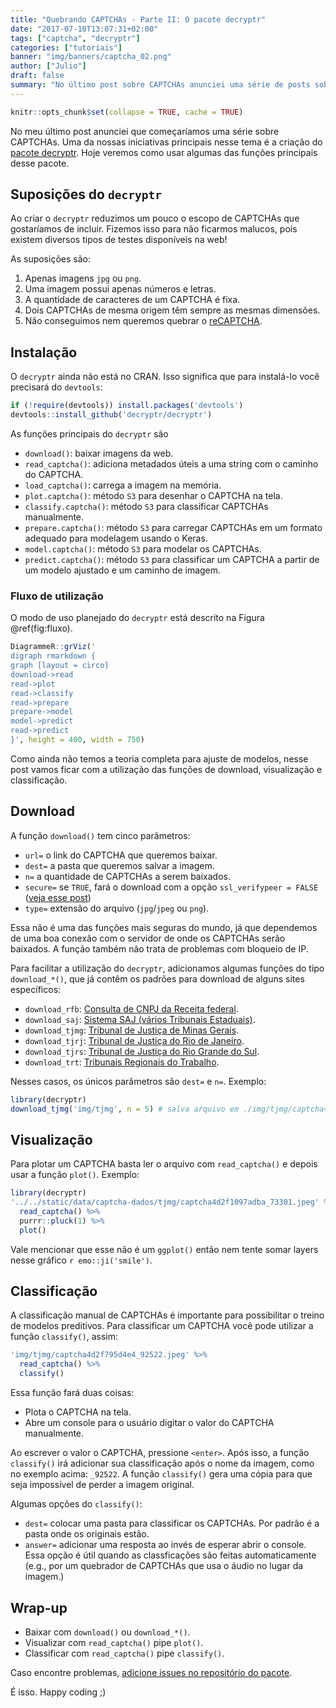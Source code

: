 ```yaml
---
title: "Quebrando CAPTCHAs - Parte II: O pacote decryptr"
date: "2017-07-10T13:07:31+02:00"
tags: ["captcha", "decryptr"]
categories: ["tutoriais"]
banner: "img/banners/captcha_02.png"
author: ["Julio"]
draft: false
summary: "No último post sobre CAPTCHAs anunciei uma série de posts sobre CAPTCHAs. Uma da nossas iniciativas principais nesse tema é a criação do pacote decryptr, um framework completo para modelagem de CAPTCHAs. Hoje veremos como..."
---
```


```r
knitr::opts_chunk$set(collapse = TRUE, cache = TRUE)
```


No meu último post anunciei que começaríamos uma série sobre CAPTCHAs. Uma da nossas iniciativas principais nesse tema é a criação do [pacote decryptr](https://github.com/decryptr/decryptr). Hoje veremos como usar algumas das funções principais desse pacote.

## Suposições do `decryptr`

Ao criar o `decryptr` reduzimos um pouco o escopo de CAPTCHAs que gostaríamos de incluir. Fizemos isso para não ficarmos malucos, pois existem diversos tipos de testes disponíveis na web! 

As suposições são:

1. Apenas imagens `jpg` ou `png`.
1. Uma imagem possui apenas números e letras.
1. A quantidade de caracteres de um CAPTCHA é fixa.
1. Dois CAPTCHAs de mesma origem têm sempre as mesmas dimensões.
1. Não conseguimos nem queremos quebrar o [reCAPTCHA](https://www.google.com/recaptcha/intro/invisible.html).

## Instalação

O `decryptr` ainda não está no CRAN. Isso significa que para instalá-lo você precisará do `devtools`:

```r
if (!require(devtools)) install.packages('devtools')
devtools::install_github('decryptr/decryptr')
```

As funções principais do `decryptr` são 

- `download()`: baixar imagens da web. 
- `read_captcha()`: adiciona metadados úteis a uma string com o caminho do CAPTCHA.
- `load_captcha()`: carrega a imagem na memória.
- `plot.captcha()`: método `S3` para desenhar o CAPTCHA na tela.
- `classify.captcha()`: método `S3` para classificar CAPTCHAs manualmente.
- `prepare.captcha()`: método `S3` para carregar CAPTCHAs em um formato adequado para modelagem usando o Keras.
- `model.captcha()`: método `S3` para modelar os CAPTCHAs.
- `predict.captcha()`: método `S3` para classificar um CAPTCHA a partir de um modelo ajustado e um caminho de imagem.

### Fluxo de utilização

O modo de uso planejado do `decryptr` está descrito na Figura \@ref(fig:fluxo).

```r
DiagrammeR::grViz('
digraph rmarkdown {
graph [layout = circo]
download->read
read->plot
read->classify
read->prepare
prepare->model
model->predict
read->predict
}', height = 400, width = 750)
```

Como ainda não temos a teoria completa para ajuste de modelos, nesse post vamos ficar com a utilização das funções de download, visualização e classificação.

## Download

A função `download()` tem cinco parâmetros:

- `url=` o link do CAPTCHA que queremos baixar.
- `dest=` a pasta que queremos salvar a imagem.
- `n=` a quantidade de CAPTCHAs a serem baixados.
- `secure=` se `TRUE`, fará o download com a opção `ssl_verifypeer = FALSE` ([veja esse post](http://curso-r.com/blog/2017/03/31/2017-03-31-ssl/))
- `type=` extensão do arquivo (`jpg`/`jpeg` ou `png`).

Essa não é uma das funções mais seguras do mundo, já que dependemos de uma boa conexão com o servidor de onde os CAPTCHAs serão baixados. A função também não trata de problemas com bloqueio de IP.

Para facilitar a utilização do `decryptr`, adicionamos algumas funções do tipo `download_*()`, que já contêm os padrões para download de alguns sites específicos:

- `download_rfb`: [Consulta de CNPJ da Receita federal](http://www.receita.fazenda.gov.br/pessoajuridica/cnpj/cnpjreva/cnpjreva_solicitacao2.asp).
- `download_saj`: [Sistema SAJ (vários Tribunais Estaduais)](https://esaj.tjsp.jus.br/cjsg/imagemCaptcha.do).
- `download_tjmg`: [Tribunal de Justiça de Minas Gerais](http://www4.tjmg.jus.br/juridico/sf/captcha.svl).
- `download_tjrj`: [Tribunal de Justiça do Rio de Janeiro](http://www4.tjrj.jus.br/consultaProcessoWebV2/captcha).
- `download_tjrs`: [Tribunal de Justiça do Rio Grande do Sul](http://www.tjrs.jus.br/site_php/consulta/human_check/humancheck_showcode.php).
- `download_trt`: [Tribunais Regionais do Trabalho](https://pje.trt3.jus.br/consultaprocessual/seam/resource/captcha).

Nesses casos, os únicos parâmetros são `dest=` e `n=`. Exemplo:

```r
library(decryptr)
download_tjmg('img/tjmg', n = 5) # salva arquivo em ./img/tjmg/captcha<id>.jpeg
```

## Visualização

Para plotar um CAPTCHA basta ler o arquivo com `read_captcha()` e depois usar a função `plot()`. Exemplo:

```r
library(decryptr)
'../../static/data/captcha-dados/tjmg/captcha4d2f1097adba_73301.jpeg' %>% 
  read_captcha() %>% 
  purrr::pluck(1) %>%
  plot()
```

Vale mencionar que esse não é um `ggplot()` então nem tente somar layers nesse gráfico `r emo::ji('smile')`.

## Classificação

A classificação manual de CAPTCHAs é importante para possibilitar o treino de modelos preditivos. Para classificar um CAPTCHA você pode utilizar a função `classify()`, assim:

```r
'img/tjmg/captcha4d2f795d4e4_92522.jpeg' %>% 
  read_captcha() %>% 
  classify()
```

Essa função fará duas coisas:

- Plota o CAPTCHA na tela.
- Abre um console para o usuário digitar o valor do CAPTCHA manualmente.

Ao escrever o valor o CAPTCHA, pressione `<enter>`. Após isso, a função `classify()` irá adicionar sua classificação após o nome da imagem, como no exemplo acima: `_92522`. A função `classify()` gera uma cópia para que seja impossível de perder a imagem original.

Algumas opções do `classify()`:

- `dest=` colocar uma pasta para classificar os CAPTCHAs. Por padrão é a pasta onde os originais estão.
- `answer=` adicionar uma resposta ao invés de esperar abrir o console. Essa opção é útil quando as classficações são feitas automaticamente (e.g., por um quebrador de CAPTCHAs que usa o áudio no lugar da imagem.)

## Wrap-up

- Baixar com `download()` ou `download_*()`.
- Visualizar com `read_captcha()` pipe `plot()`.
- Classificar com `read_captcha()` pipe `classify()`.

Caso encontre problemas, [adicione issues no repositório do pacote](https://github.com/decryptr/decryptr/issues).

É isso. Happy coding ;)